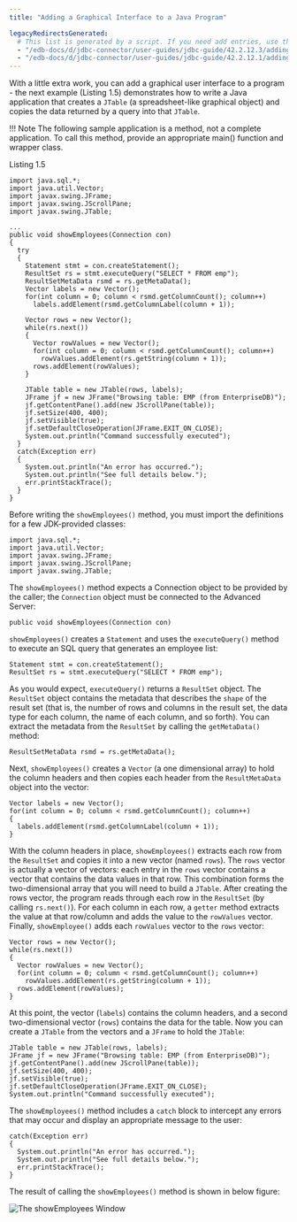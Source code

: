 ```yaml
---
title: "Adding a Graphical Interface to a Java Program"

legacyRedirectsGenerated:
  # This list is generated by a script. If you need add entries, use the `legacyRedirects` key.
  - "/edb-docs/d/jdbc-connector/user-guides/jdbc-guide/42.2.12.3/adding_a_graphical_interface_to_a_java_program.html"
  - "/edb-docs/d/jdbc-connector/user-guides/jdbc-guide/42.2.12.1/adding_a_graphical_interface_to_a_java_program.html"
---
```


<div id="adding_a_graphical_interface_to_a_java_program" class="registered_link"></div>

With a little extra work, you can add a graphical user interface to a program - the next example (Listing 1.5) demonstrates how to write a Java application that creates a `JTable` (a spreadsheet-like graphical object) and copies the data returned by a query into that `JTable`.

!!! Note
    The following sample application is a method, not a complete application. To call this method, provide an appropriate main() function and wrapper class.

Listing 1.5

```text
import java.sql.*;
import java.util.Vector;
import javax.swing.JFrame;
import javax.swing.JScrollPane;
import javax.swing.JTable;

...
public void showEmployees(Connection con)
{
  try
  {
    Statement stmt = con.createStatement();
    ResultSet rs = stmt.executeQuery("SELECT * FROM emp");
    ResultSetMetaData rsmd = rs.getMetaData();
    Vector labels = new Vector();
    for(int column = 0; column < rsmd.getColumnCount(); column++)
      labels.addElement(rsmd.getColumnLabel(column + 1));

    Vector rows = new Vector();
    while(rs.next())
    {
      Vector rowValues = new Vector();
      for(int column = 0; column < rsmd.getColumnCount(); column++)
        rowValues.addElement(rs.getString(column + 1));
      rows.addElement(rowValues);
    }

    JTable table = new JTable(rows, labels);
    JFrame jf = new JFrame("Browsing table: EMP (from EnterpriseDB)");
    jf.getContentPane().add(new JScrollPane(table));
    jf.setSize(400, 400);
    jf.setVisible(true);
    jf.setDefaultCloseOperation(JFrame.EXIT_ON_CLOSE);
    System.out.println("Command successfully executed");
  }
  catch(Exception err)
  {
    System.out.println("An error has occurred.");
    System.out.println("See full details below.");
    err.printStackTrace();
  }
}
```

Before writing the `showEmployees()` method, you must import the definitions for a few JDK-provided classes:

```text
import java.sql.*;
import java.util.Vector;
import javax.swing.JFrame;
import javax.swing.JScrollPane;
import javax.swing.JTable;
```

The `showEmployees()` method expects a Connection object to be provided by the caller; the `Connection` object must be connected to the Advanced Server:

```text
public void showEmployees(Connection con)
```

`showEmployees()` creates a `Statement` and uses the `executeQuery()` method to execute an SQL query that generates an employee list:

```text
Statement stmt = con.createStatement();
ResultSet rs = stmt.executeQuery("SELECT * FROM emp");
```

As you would expect, `executeQuery()` returns a `ResultSet` object. The `ResultSet` object contains the metadata that describes the `shape` of the result set (that is, the number of rows and columns in the result set, the data type for each column, the name of each column, and so forth). You can extract the metadata from the `ResultSet` by calling the `getMetaData()` method:

```text
ResultSetMetaData rsmd = rs.getMetaData();
```

Next, `showEmployees()` creates a `Vector` (a one dimensional array) to hold the column headers and then copies each header from the `ResultMetaData` object into the vector:

```text
Vector labels = new Vector();
for(int column = 0; column < rsmd.getColumnCount(); column++)
{
  labels.addElement(rsmd.getColumnLabel(column + 1));
}
```

With the column headers in place, `showEmployees()` extracts each row from the `ResultSet` and copies it into a new vector (named `rows`). The `rows` vector is actually a vector of vectors: each entry in the `rows` vector contains a vector that contains the data values in that row. This combination forms the two-dimensional array that you will need to build a `JTable`. After creating the rows vector, the program reads through each row in the `ResultSet` (by calling `rs.next()`). For each column in each row, a `getter` method extracts the value at that row/column and adds the value to the `rowValues` vector. Finally, `showEmployee()` adds each `rowValues` vector to the `rows` vector:

```text
Vector rows = new Vector();
while(rs.next())
{
  Vector rowValues = new Vector();
  for(int column = 0; column < rsmd.getColumnCount(); column++)
    rowValues.addElement(rs.getString(column + 1));
  rows.addElement(rowValues);
}
```

At this point, the vector (`labels`) contains the column headers, and a second two-dimensional vector (`rows`) contains the data for the table. Now you can create a `JTable` from the vectors and a `JFrame` to hold the `JTable`:

```text
JTable table = new JTable(rows, labels);
JFrame jf = new JFrame("Browsing table: EMP (from EnterpriseDB)");
jf.getContentPane().add(new JScrollPane(table));
jf.setSize(400, 400);
jf.setVisible(true);
jf.setDefaultCloseOperation(JFrame.EXIT_ON_CLOSE);
System.out.println("Command successfully executed");
```

The `showEmployees()` method includes a `catch` block to intercept any errors that may occur and display an appropriate message to the user:

```text
catch(Exception err)
{
  System.out.println("An error has occurred.");
  System.out.println("See full details below.");
  err.printStackTrace();
}
```

The result of calling the `showEmployees()` method is shown in below figure:

![The showEmployees Window](images/the_showemployees_window.png)
